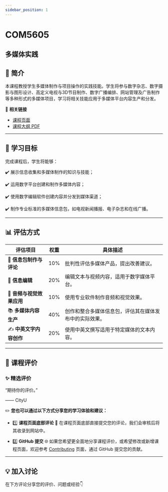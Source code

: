 ```yaml
---
sidebar_position: 1
---
```


# COM5605
## 多媒体实践

## **📘 简介**
本课程教授学生多媒体制作与项目操作的实践技能。学生将参与数字杂志、数字摄影与图形设计、高定义电视与3D节目制作、数字广播编排、网站管理及广告制作等多种形式的多媒体项目，学习将相关技能应用于多媒体平台内容生产和分发。

🔗 **相关链接**
- [课程页面](https://www.cityu.edu.hk/catalogue/pg/202526/course/COM5605.htm)
- [课程大纲 PDF](https://www.cityu.edu.hk/catalogue/pg/202526/course/COM5605.pdf)

---

## **🎯 学习目标**

完成课程后，学生将能够：

✔️ 展示信息收集和多媒体制作的知识与技能；

✔️ 运用数字平台创建和制作多媒体内容；

✔️ 使用数字编辑软件创建内容并分发到媒体渠道；

✔️ 制作专业标准的多媒体信息包，如电视新闻播报、电子杂志和在线广播。

---

## **📊 评估方式**

| **评估项目**                                | **权重** | **具体描述**                                                                                       |
|--------------------------------------------|---------|---------------------------------------------------------------------------------------------------|
| 📑 **信息包制作与评论**                     | 10%     | 批判性评估多媒体产品，提出改善建议。                                                                |
| 📝 **信息编辑**                              | 20%     | 编辑文本与视频内容，适用于数字媒体平台。                                                              |
| 🎨 **音频与视觉效果应用**                    | 10%     | 使用专业软件制作音频和视觉效果。                                                                    |
| 📚 **多媒体内容生产**                        | 40%     | 创作和整合多媒体信息包，评估其在媒体发布中的实际效果。                                                 |
| ✍️ **中英文字内容创作**                      | 20%     | 使用中英文撰写适用于特定媒体的文本内容。                                                             |

---

## **💬 课程评价**

### ✨ **精选评价**
<div className={commentStyles.commentBox}>
    <p className={commentStyles.commentText}>
        “期待你的评价。”
    </p>
    <p className={commentStyles.commentAuthor}>—— CityU</p>
</div>

✏️ **您也可以通过以下方式分享您的学习体验和建议：**

- 1️⃣ **课程页面底部评论**
💬 在课程页面底部直接提交您的评论，我们会审核后将其收录到网站中。

- 2️⃣ **GitHub 提交**
🌐 如果您希望更全面地分享课程评价，或希望修改或新增课程页面，欢迎参考 [Contributing](/contributing) 页面，通过 GitHub 提交您的贡献。

---

## **💡 加入讨论**

在下方评论分享您的评价、问题或经验👇
<Utterances />
